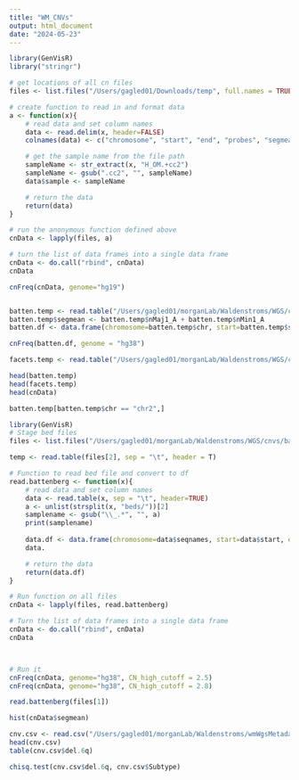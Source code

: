 ```yaml
---
title: "WM_CNVs"
output: html_document
date: "2024-05-23"
---
```


```r
library(GenVisR)
library("stringr")

# get locations of all cn files
files <- list.files("/Users/gagled01/Downloads/temp", full.names = TRUE)

# create function to read in and format data
a <- function(x){
    # read data and set column names
    data <- read.delim(x, header=FALSE)
    colnames(data) <- c("chromosome", "start", "end", "probes", "segmean")

    # get the sample name from the file path
    sampleName <- str_extract(x, "H_OM.+cc2")
    sampleName <- gsub(".cc2", "", sampleName)
    data$sample <- sampleName

    # return the data
    return(data)
}

# run the anonymous function defined above
cnData <- lapply(files, a)

# turn the list of data frames into a single data frame
cnData <- do.call("rbind", cnData)
cnData

cnFreq(cnData, genome="hg19")


batten.temp <- read.table("/Users/gagled01/morganLab/Waldenstroms/WGS/cnvs/04-006_B_S8_001_subclones.txt", header = T)
batten.temp$segmean <- batten.temp$nMaj1_A + batten.temp$nMin1_A
batten.df <- data.frame(chromosome=batten.temp$chr, start=batten.temp$startpos, end=batten.temp$endpos, segmean=batten.temp$segmean, sample=rep("04-006", length(batten.temp$chr)))

cnFreq(batten.df, genome = "hg38")

facets.temp <- read.table("/Users/gagled01/morganLab/Waldenstroms/WGS/cnvs/04-006_B_S8_001_vs_04-006_T_S21_001.facets.cnv.txt", header = T)

head(batten.temp)
head(facets.temp)
head(cnData)

batten.temp[batten.temp$chr == "chr2",]

```
```r
library(GenVisR)
# Stage bed files
files <- list.files("/Users/gagled01/morganLab/Waldenstroms/WGS/cnvs/battenberg_beds", full.names = TRUE)

temp <- read.table(files[2], sep = "\t", header = T)

# Function to read bed file and convert to df
read.battenberg <- function(x){
    # read data and set column names
    data <- read.table(x, sep = "\t", header=TRUE)
    a <- unlist(strsplit(x, "beds/"))[2]
    samplename <- gsub("\\_.*", "", a)
    print(samplename)
    
    data.df <- data.frame(chromosome=data$seqnames, start=data$start, end=data$end, segmean=data$total_cn_nonrounded, sample=rep(samplename, length(data$seqnames)))
    data.

    # return the data
    return(data.df)
}

# Run function on all files
cnData <- lapply(files, read.battenberg)

# Turn the list of data frames into a single data frame
cnData <- do.call("rbind", cnData)
cnData



# Run it
cnFreq(cnData, genome="hg38", CN_high_cutoff = 2.5)
cnFreq(cnData, genome="hg38", CN_high_cutoff = 2.8)

read.battenberg(files[1])

hist(cnData$segmean)
```
```r
cnv.csv <- read.csv("/Users/gagled01/morganLab/Waldenstroms/wmWgsMetadata_CNVshit_FakeTreat.csv")
head(cnv.csv)
table(cnv.csv$del.6q)

chisq.test(cnv.csv$del.6q, cnv.csv$Subtype)

```


